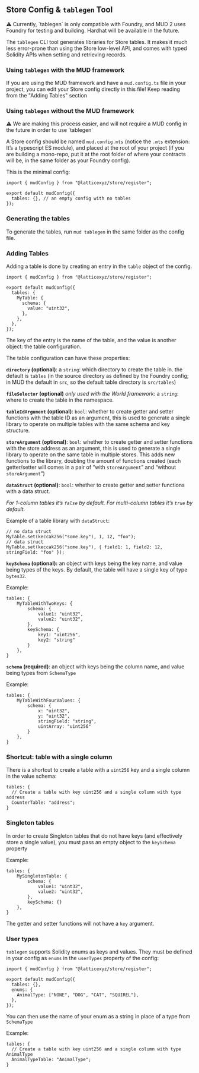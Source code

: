 ## Store Config & `tablegen` Tool

<aside>
  ⚠️ Currently, `tablegen` is only compatible with Foundry, and MUD 2 uses Foundry for testing and building. Hardhat
  will be available in the future.
</aside>

The `tablegen` CLI tool generates libraries for Store tables. It makes it much less error-prone than using the Store low-level API, and comes with typed Solidity APIs when setting and retrieving records.

### Using `tablegen` with the MUD framework

If you are using the MUD framework and have a `mud.config.ts` file in your project, you can edit your Store config directly in this file!
Keep reading from the "Adding Tables" section

### Using `tablegen` without the MUD framework

<aside>
  ⚠️ We are making this process easier, and will not require a MUD config in the future in order to use `tablegen`
</aside>

A Store config should be named `mud.config.mts` (notice the `.mts` extension: It’s a typescript ES module), and placed at the root of your project (if you are building a mono-repo, put it at the root folder of where your contracts will be, in the same folder as your Foundry config).

This is the minimal config:

```tsx
import { mudConfig } from "@latticexyz/store/register";

export default mudConfig({
  tables: {}, // an empty config with no tables
});
```

### Generating the tables

To generate the tables, run `mud tablegen` in the same folder as the config file.

### Adding Tables

Adding a table is done by creating an entry in the `table` object of the config.

```tsx
import { mudConfig } from "@latticexyz/store/register";

export default mudConfig({
  tables: {
    MyTable: {
      schema: {
        value: "uint32",
      },
    },
  },
});
```

The key of the entry is the name of the table, and the value is another object: the table configuration.

The table configuration can have these properties:

**`directory` (optional)**: a `string`: which directory to create the table in. the default is `tables` (in the source directory as defined by the Foundry config; in MUD the default in `src`, so the default table directory is `src/tables`)

**`fileSelector` (optional)** _only used with the World framework_: a `string`: where to create the table in the namespace.

**`tableIdArgument` (optional)**: `bool`: whether to create getter and setter functions with the table ID as an argument, this is used to generate a single library to operate on multiple tables with the same schema and key structure.

**`storeArgument` (optional)**: `bool`: whether to create getter and setter functions with the store address as an argument, this is used to generate a single library to operate on the same table in multiple stores. This adds new functions to the library, doubling the amount of functions created (each getter/setter will comes in a pair of “with `storeArgument`” and “without `storeArgument`”)

**`dataStruct` (optional)**: `bool`: whether to create getter and setter functions with a data struct.

_For 1-column tables it’s `false` by default. For multi-column tables it’s `true` by default._

Example of a table library with `dataStruct`:

```tsx
// no data struct
MyTable.set(keccak256("some.key"), 1, 12, "foo");
// data struct
MyTable.set(keccak256("some.key"), { field1: 1, field2: 12, stringField: "foo" });
```

**`keySchema` (optional):** an object with keys being the key name, and value being types of the keys. By default, the table will have a single key of type `bytes32`.

Example:

```tsx
tables: {
    MyTableWithTwoKeys: {
        schema: {
            value1: "uint32",
            value2: "uint32",
        },
        keySchema: {
            key1: "uint256",
            key2: "string"
        }
    },
}
```

**`schema` (required)**: an object with keys being the column name, and value being types from `SchemaType`

Example:

```tsx
tables: {
    MyTableWithFourValues: {
        schema: {
            x: "uint32",
            y: "uint32",
            stringField: "string",
            uintArray: "uint256"
        }
    },
}
```

### Shortcut: table with a single column

There is a shortcut to create a table with a `uint256` key and a single column in the value schema:

```tsx
tables: {
  // Create a table with key uint256 and a single column with type address
  CounterTable: "address";
}
```

### Singleton tables

In order to create Singleton tables that do not have keys (and effectively store a single value), you must pass an empty object to the `keySchema` property

Example:

```tsx
tables: {
    MySingletonTable: {
        schema: {
            value1: "uint32",
            value2: "uint32",
        },
        keySchema: {}
    },
}
```

The getter and setter functions will not have a `key` argument.

### User types

`tablegen` supports Solidity enums as keys and values. They must be defined in your config as `enums` in the `userTypes` property of the config:

```tsx
import { mudConfig } from "@latticexyz/store/register";

export default mudConfig({
  tables: {},
  enums: {
    AnimalType: ["NONE", "DOG", "CAT", "SQUIREL"],
  },
});
```

You can then use the name of your enum as a string in place of a type from `SchemaType`

Example:

```tsx
tables: {
  // Create a table with key uint256 and a single column with type AnimalType
  AnimalTypeTable: "AnimalType";
}
```
